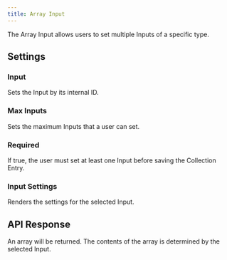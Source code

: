 ```yaml
---
title: Array Input
---
```


The Array Input allows users to set multiple Inputs of a specific type.

<InputExample image="array" />

## Settings

### Input

Sets the Input by its internal ID.

### Max Inputs

Sets the maximum Inputs that a user can set.

### Required

If true, the user must set at least one Input before saving the Collection Entry.

### Input Settings

Renders the settings for the selected Input.

<InputExample image="array-settings" isSetting />

## API Response

An array will be returned. The contents of the array is determined by the selected Input.